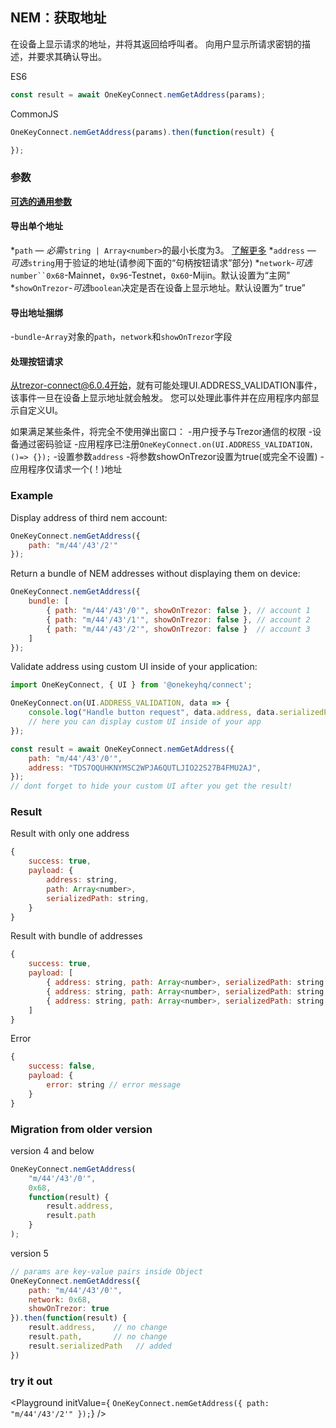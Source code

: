 
## NEM：获取地址
在设备上显示请求的地址，并将其返回给呼叫者。
向用户显示所请求密钥的描述，并要求其确认导出。

ES6
```javascript
const result = await OneKeyConnect.nemGetAddress(params);
```

CommonJS
```javascript
OneKeyConnect.nemGetAddress(params).then(function(result) {

});
```

### 参数
[****可选的通用参数****](./commonParams)
#### 导出单个地址
*`path` — *必需*`string | Array<number>`的最小长度为3。 [了解更多](./path)
*`address` — *可选*`string`用于验证的地址(请参阅下面的“句柄按钮请求”部分)
*`network`-*可选*`number``0x68`-Mainnet，`0x96`-Testnet，`0x60`-Mijin。默认设置为“主网”
*`showOnTrezor`-*可选*`boolean`决定是否在设备上显示地址。默认设置为“ true”

#### 导出地址捆绑
-`bundle`-`Array`对象的`path`，`network`和`showOnTrezor`字段

#### 处理按钮请求
从trezor-connect@6.0.4开始，就有可能处理UI.ADDRESS_VALIDATION事件，该事件一旦在设备上显示地址就会触发。
您可以处理此事件并在应用程序内部显示自定义UI。

如果满足某些条件，将完全不使用弹出窗口：
-用户授予与Trezor通信的权限
-设备通过密码验证
-应用程序已注册`OneKeyConnect.on(UI.ADDRESS_VALIDATION，()=> {});`
-设置参数`address`
-将参数showOnTrezor设置为true(或完全不设置)
-应用程序仅请求一个(！)地址


### Example
Display address of third nem account:
```javascript
OneKeyConnect.nemGetAddress({
    path: "m/44'/43'/2'"
});
```
Return a bundle of NEM addresses without displaying them on device:
```javascript
OneKeyConnect.nemGetAddress({
    bundle: [
        { path: "m/44'/43'/0'", showOnTrezor: false }, // account 1
        { path: "m/44'/43'/1'", showOnTrezor: false }, // account 2
        { path: "m/44'/43'/2'", showOnTrezor: false }  // account 3
    ]
});
```
Validate address using custom UI inside of your application:
```javascript
import OneKeyConnect, { UI } from '@onekeyhq/connect';

OneKeyConnect.on(UI.ADDRESS_VALIDATION, data => {
    console.log("Handle button request", data.address, data.serializedPath);
    // here you can display custom UI inside of your app
});

const result = await OneKeyConnect.nemGetAddress({
    path: "m/44'/43'/0'",
    address: "TDS7OQUHKNYMSC2WPJA6QUTLJIO22S27B4FMU2AJ",
});
// dont forget to hide your custom UI after you get the result!
```

### Result
Result with only one address
```javascript
{
    success: true,
    payload: {
        address: string,
        path: Array<number>,
        serializedPath: string,
    }
}
```
Result with bundle of addresses
```javascript
{
    success: true,
    payload: [
        { address: string, path: Array<number>, serializedPath: string }, // account 1
        { address: string, path: Array<number>, serializedPath: string }, // account 2
        { address: string, path: Array<number>, serializedPath: string }, // account 3
    ]
}
```
Error
```javascript
{
    success: false,
    payload: {
        error: string // error message
    }
}
```

### Migration from older version

version 4 and below
```javascript
OneKeyConnect.nemGetAddress(
    "m/44'/43'/0'",
    0x68,
    function(result) {
        result.address,
        result.path
    }
);
```
version 5
```javascript
// params are key-value pairs inside Object
OneKeyConnect.nemGetAddress({
    path: "m/44'/43'/0'",
    network: 0x68,
    showOnTrezor: true
}).then(function(result) {
    result.address,    // no change
    result.path,       // no change
    result.serializedPath   // added
})
```


### try it out
<Playground
    initValue={
`OneKeyConnect.nemGetAddress({
    path: "m/44'/43'/2'"
});`}
/>

